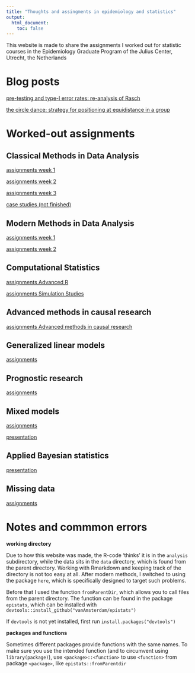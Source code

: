 ```yaml
---
title: "Thoughts and assingments in epidemiology and statistics"
output:
  html_document:
    toc: false
---
```


This website is made to share the assignments I worked out for 
statistic courses in the Epidemiology Graduate Program of the Julius Center, Utrecht, the Netherlands

# Blog posts

[pre-testing and type-I error rates: re-analysis of Rasch](cs_pre_testing_type_I_error.html)

[the circle dance: strategy for positioning at equidistance in a group](circle_dance.html)

# Worked-out assignments

## Classical Methods in Data Analysis

[assignments week 1](c_assignments_week1.html)

[assignments week 2](c_assignments_week2.html)

[assignments week 3](c_assignments_week3.html)

[case studies (not finished)](c_case_studies.html)

## Modern Methods in Data Analysis

[assignments week 1](mm_assignments_week1.html)

[assignments week 2](mm_assignments_week2.html)

## Computational Statistics

[assignments Advanced R](cs_assignments.html)

[assignments Simulation Studies](cs_assignments_sim.html)

## Advanced methods in causal research

[assignments Advanced methods in causal research](acr_assignments.html)

## Generalized linear models

[assignments](glm_assignments.html)

## Prognostic research

[assignments](pr_assignments.html)

## Mixed models

[assignments](mim_assignments.html)

[presentation](mim_presentation_lc.html)

## Applied Bayesian statistics

[presentation](https://docs.google.com/presentation/d/1-xPRPq_CFF4BsuQpn3yaFx6g3Iz07qfNEPvXSqfVp-E/edit?usp=sharing)

## Missing data

[assignments](md_assignments.html)

# Notes and commmon errors

**working directory**

Due to how this website was made, the R-code 'thinks' it is in the `analysis` 
subdirectory, while the data sits in the `data` directory, which is found from 
the parent directory. Working with Rmarkdown and keeping track of the 
directory is not too easy at all. After modern methods, I switched to using
the package `here`, which is specifically designed to target such problems.

Before that I used the function `fromParentDir`, which allows you to call files from 
the parent directory. The function can be found in the package `epistats`, 
which can be installed with `devtools::install_github("vanAmsterdam/epistats")`

If `devtools` is not yet installed, first run `install.packages("devtools")`


**packages and functions**

Sometimes different packages provide functions with the same names. 
To make sure you use the intended function 
(and to circumvent using `library(package)`), use `<package>::<function>` 
to use `<function>` from package `<package>`, like `epistats::fromParentdir`

